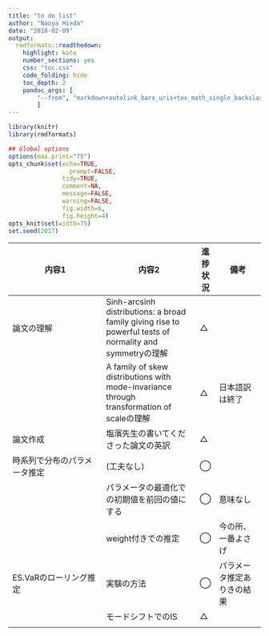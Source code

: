 ```yaml
---
title: "to do list"
author: "Naoya Hieda"
date: "2018-02-09"
output:
  rmdformats::readthedown:
    highlight: kate
    number_sections: yes
    css: "toc.css"
    code_folding: hide
    toc_depth: 2
    pandoc_args: [
        "--from", "markdown+autolink_bare_uris+tex_math_single_backslash-implicit_figures"
        ]
---
```




```r
library(knitr)
library(rmdformats)

## Global options
options(max.print="75")
opts_chunk$set(echo=TRUE,
	             prompt=FALSE,
               tidy=TRUE,
               comment=NA,
               message=FALSE,
               warning=FALSE,
               fig.width=6,
               fig.height=4)
opts_knit$set(width=75)
set.seed(2017)
```


|内容1|内容2|進捗状況|備考|
|--------------------|--------------------|----|----------|
|論文の理解|Sinh-arcsinh distributions: a broad family giving rise to powerful tests of normality and symmetryの理解|△||
||A family of skew distributions with mode-invariance through transformation of scaleの理解|△|日本語訳は終了|
|論文作成|塩濱先生の書いてくださった論文の英訳|△||
|時系列で分布のパラメータ推定|(工夫なし)|◯||
||パラメータの最適化での初期値を前回の値にする|◯|意味なし|
||weight付きでの推定|◯|今の所、一番よさげ|
|ES.VaRのローリング推定|実験の方法|◯|パラメータ推定ありきの結果|
||モードシフトでのIS|△||
|||||
